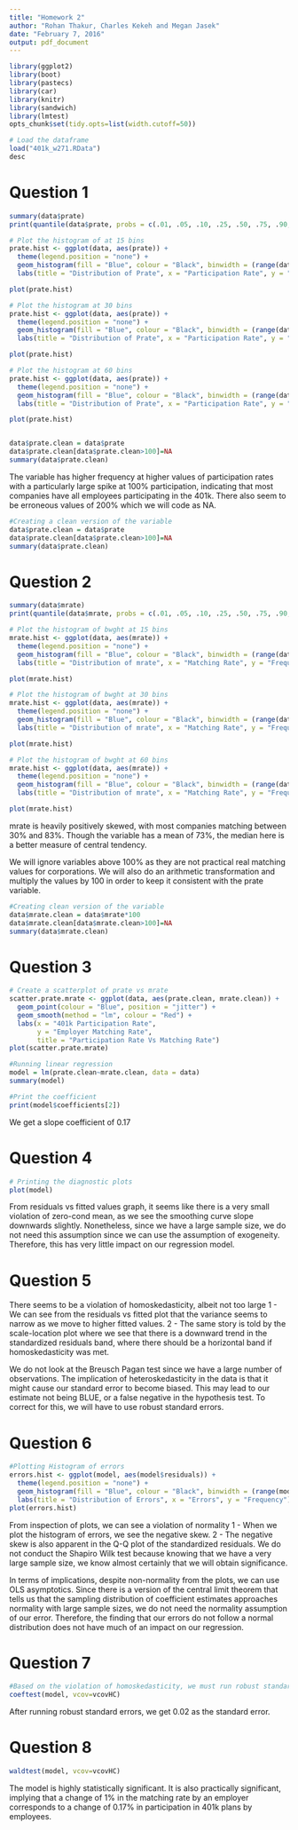 ```yaml
---
title: "Homework 2"
author: "Rohan Thakur, Charles Kekeh and Megan Jasek"
date: "February 7, 2016"
output: pdf_document
---
```


```r
library(ggplot2)
library(boot)
library(pastecs)
library(car)
library(knitr)
library(sandwich)
library(lmtest)
opts_chunk$set(tidy.opts=list(width.cutoff=50))
```

```r
# Load the dataframe
load("401k_w271.RData")
desc
```

Question 1
==========
```r
summary(data$prate)
print(quantile(data$prate, probs = c(.01, .05, .10, .25, .50, .75, .90, .95, .99, 1)))

# Plot the histogram of at 15 bins
prate.hist <- ggplot(data, aes(prate)) + 
  theme(legend.position = "none") + 
  geom_histogram(fill = "Blue", colour = "Black", binwidth = (range(data$prate)[2] - range(data$prate)[1])/15) +
  labs(title = "Distribution of Prate", x = "Participation Rate", y = "Frequency")

plot(prate.hist)

# Plot the histogram at 30 bins
prate.hist <- ggplot(data, aes(prate)) + 
  theme(legend.position = "none") + 
  geom_histogram(fill = "Blue", colour = "Black", binwidth = (range(data$prate)[2] - range(data$prate)[1])/30) +
  labs(title = "Distribution of Prate", x = "Participation Rate", y = "Frequency")

plot(prate.hist)

# Plot the histogram at 60 bins
prate.hist <- ggplot(data, aes(prate)) + 
  theme(legend.position = "none") + 
  geom_histogram(fill = "Blue", colour = "Black", binwidth = (range(data$prate)[2] - range(data$prate)[1])/60) +
  labs(title = "Distribution of Prate", x = "Participation Rate", y = "Frequency")

plot(prate.hist)


data$prate.clean = data$prate
data$prate.clean[data$prate.clean>100]=NA
summary(data$prate.clean)

```


The variable has higher frequency at higher values of participation rates with a particularly large spike at 100% participation, indicating that most companies have all employees participating in the 401k. There also seem to be erroneous values of 200% which we will code as NA.

```r
#Creating a clean version of the variable
data$prate.clean = data$prate
data$prate.clean[data$prate.clean>100]=NA
summary(data$prate.clean)
```

Question 2
==========
```r
summary(data$mrate)
print(quantile(data$mrate, probs = c(.01, .05, .10, .25, .50, .75, .90, .95, .99, 1)))

# Plot the histogram of bwght at 15 bins
mrate.hist <- ggplot(data, aes(mrate)) + 
  theme(legend.position = "none") + 
  geom_histogram(fill = "Blue", colour = "Black", binwidth = (range(data$mrate)[2] - range(data$mrate)[1])/15) +
  labs(title = "Distribution of mrate", x = "Matching Rate", y = "Frequency")

plot(mrate.hist)

# Plot the histogram of bwght at 30 bins
mrate.hist <- ggplot(data, aes(mrate)) + 
  theme(legend.position = "none") + 
  geom_histogram(fill = "Blue", colour = "Black", binwidth = (range(data$mrate)[2] - range(data$mrate)[1])/30) +
  labs(title = "Distribution of mrate", x = "Matching Rate", y = "Frequency")

plot(mrate.hist)

# Plot the histogram of bwght at 60 bins
mrate.hist <- ggplot(data, aes(mrate)) + 
  theme(legend.position = "none") + 
  geom_histogram(fill = "Blue", colour = "Black", binwidth = (range(data$mrate)[2] - range(data$mrate)[1])/60) +
  labs(title = "Distribution of mrate", x = "Matching Rate", y = "Frequency")

plot(mrate.hist)
```
mrate is heavily positively skewed, with most companies matching between 30% and 83%. Though the variable has a mean of 73%, the median here is a better measure of central tendency.

We will ignore variables above 100% as they are not practical real matching values for corporations. We will also do an arithmetic transformation and multiply the values by 100 in order to keep it consistent with the prate variable.

```r
#Creating clean version of the variable
data$mrate.clean = data$mrate*100
data$mrate.clean[data$mrate.clean>100]=NA
summary(data$mrate.clean)

```


Question 3
==========
```r
# Create a scatterplot of prate vs mrate
scatter.prate.mrate <- ggplot(data, aes(prate.clean, mrate.clean)) +
  geom_point(colour = "Blue", position = "jitter") +
  geom_smooth(method = "lm", colour = "Red") +
  labs(x = "401k Participation Rate", 
       y = "Employer Matching Rate", 
       title = "Participation Rate Vs Matching Rate")
plot(scatter.prate.mrate)

#Running linear regression
model = lm(prate.clean~mrate.clean, data = data)
summary(model)

#Print the coefficient
print(model$coefficients[2])

```

We get a slope coefficient of 0.17


Question 4
==========
```r
# Printing the diagnostic plots
plot(model)
```

From residuals vs fitted values graph, it seems like there is a very small violation of zero-cond mean, as we see the smoothing curve slope downwards slightly. Nonetheless, since we have a large sample size, we do not need this assumption since we can use the assumption of exogeneity. Therefore, this has very little impact on our regression model.

Question 5
==========
There seems to be a violation of homoskedasticity, albeit not too large
1 - We can see from the residuals vs fitted plot that the variance seems to narrow as we move to higher fitted values.
2 - The same story is told by the scale-location plot where we see that there is a downward trend in the standardized residuals band, where there should be a horizontal band if homoskedasticity was met.

We do not look at the Breusch Pagan test since we have a large number of observations.
The implication of heteroskedasticity in the data is that it might cause our standard error to become biased. This may lead to our estimate not being BLUE, or a false negative in the hypothesis test. To correct for this, we will have to use robust standard errors.


Question 6
==========
```r
#Plotting Histogram of errors
errors.hist <- ggplot(model, aes(model$residuals)) + 
  theme(legend.position = "none") + 
  geom_histogram(fill = "Blue", colour = "Black", binwidth = (range(model$residuals)[2] - range(model$residuals)[1])/60) +
  labs(title = "Distribution of Errors", x = "Errors", y = "Frequency")
plot(errors.hist)
```

From inspection of plots, we can see a violation of normality
1 - When we plot the histogram of errors, we see the negative skew.
2 - The negative skew is also apparent in the Q-Q plot of the standardized residuals.
We do not conduct the Shapiro Wilk test because knowing that we have a very large sample size, we know almost certainly that we will obtain significance.

In terms of implications, despite non-normality from the plots, we can use OLS asymptotics.
Since there is a version of the central limit theorem that tells us that the sampling distribution of coefficient estimates approaches normality with large sample sizes, we do not need the normality assumption of our error. Therefore, the finding that our errors do not follow a normal distribution does not have much of an impact on our regression.


Question 7
==========
```r
#Based on the violation of homoskedasticity, we must run robust standard errors.
coeftest(model, vcov=vcovHC)
```
After running robust standard errors, we get 0.02 as the standard error.


Question 8
==========
```r
waldtest(model, vcov=vcovHC)
```
The model is highly statistically significant.
It is also practically significant, implying that a change of 1% in the matching rate by an employer corresponds to a change of 0.17% in participation in 401k plans by employees.

